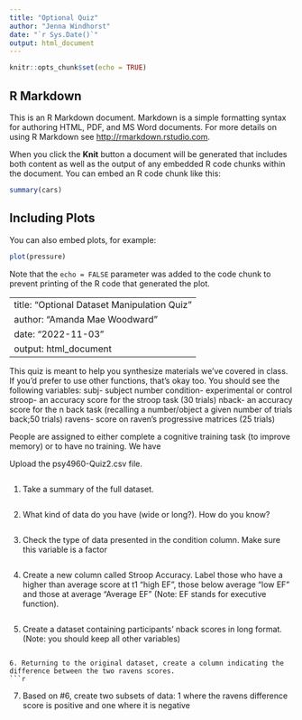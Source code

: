 ---
title: "Optional Quiz"
author: "Jenna Windhorst"
date: "`r Sys.Date()`"
output: html_document
---

```{r setup, include=FALSE}
knitr::opts_chunk$set(echo = TRUE)
```

## R Markdown

This is an R Markdown document. Markdown is a simple formatting syntax for authoring HTML, PDF, and MS Word documents. For more details on using R Markdown see <http://rmarkdown.rstudio.com>.

When you click the **Knit** button a document will be generated that includes both content as well as the output of any embedded R code chunks within the document. You can embed an R code chunk like this:

```{r cars}
summary(cars)
```

## Including Plots

You can also embed plots, for example:

```{r pressure, echo=FALSE}
plot(pressure)
```

Note that the `echo = FALSE` parameter was added to the code chunk to prevent printing of the R code that generated the plot.

---
title: "Optional Dataset Manipulation Quiz"
author: "Amanda Mae Woodward"
date: "2022-11-03"
output: html_document
---
This quiz is meant to help you synthesize materials we've covered in class. If you'd prefer to use other functions, that's okay too. 
You should see the following variables: 
subj- subject number
condition- experimental or control
stroop- an accuracy score for the stroop task (30 trials)
nback- an accuracy score for the n back task (recalling a number/object a given number of trials back;50 trials)
ravens- score on raven's progressive matrices (25 trials)

People are assigned to either complete a cognitive training task (to improve memory) or to have no training. We have  

Upload the psy4960-Quiz2.csv file.
```{r}

```

1. Take a summary of the full dataset.
```{r}

```

2. What kind of data do you have (wide or long?). How do you know?
```{r}

```
3. Check the type of data presented in the condition column. Make sure this variable is a factor
```{r}

```

4. Create a new column called Stroop Accuracy.
Label those who have a higher than average score at t1 "high EF", those below average "low EF" and those at average "Average EF" (Note: EF stands for executive function). 
```{r}

```

5. Create a dataset containing participants' nback scores in long format. (Note: you should keep all other variables)
```{r}

```
```
6. Returning to the original dataset, create a column indicating the difference between the two ravens scores. 
```{r}

```

7. Based on #6, create two subsets of data: 1 where the ravens difference score is positive and one where it is negative
```{r}

```
